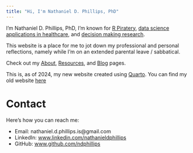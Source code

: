```yaml
---
title: "Hi, I'm Nathaniel D. Phillips, PhD"
---
```


I'm Nathaniel D. Phillips, PhD, I'm known for [R Piratery](www.bookdown.org/ndphillips/yarrr), [data science applications in healthcare](https://posit.co/resources/videos/flatironkitchen-how-we-overhauled-a-frankensteinian-sql-workflow-with-the-tidyverse), and [decision making research](https://github.com/ndphillips/FFTrees).

This website is a place for me to jot down my professional and personal reflections, namely while I'm on an extended parental leave / sabbatical.

Check out my [About](about.qmd), [Resources](resources.qmd), and [Blog](blog.qmd) pages.

This is, as of 2024, my new website created using [Quarto](https://quarto.org/docs/websites/). You can find my old website  [here](https://ndphillips.github.io/old_ndphillips.github.io/)

# Contact

Here's how you can reach me:

- Email: nathaniel.d.phillips.is@gmail.com
- LinkedIn: [www.linkedin.com/nathanieldphillips]()
- GitHub: [www.github.com/ndphillips]()
